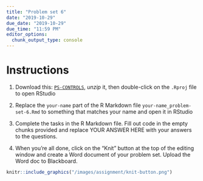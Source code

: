 ```yaml
---
title: "Problem set 6"
date: "2019-10-29"
due_date: "2019-10-29"
due_time: "11:59 PM"
editor_options: 
  chunk_output_type: console
---
```


# Instructions


1. Download this: [`PS-CONTROLS`](/files/ps-controls.zip), *unzip* it, then double-click on the `.Rproj` file to open RStudio

2. Replace the `your-name` part of the R Markdown file `your-name_problem-set-6.Rmd` to something that matches your name and open it in RStudio

3. Complete the tasks in the R Markdown file. Fill out code in the empty chunks provided and replace YOUR ANSWER HERE with your answers to the questions.

4. When you’re all done, click on the “Knit” button at the top of the editing window and create a Word document of your problem set. Upload the Word doc to Blackboard.


```r
knitr::include_graphics("/images/assignment/knit-button.png")
```